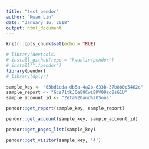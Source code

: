 ```yaml
---
title: "test pendor"
author: "Kwan Lin"
date: "January 16, 2018"
output: html_document
---
```


```r
knitr::opts_chunk$set(echo = TRUE)
```

```r
# library(devtools)
# install_github(repo = "kwanlin/pendor")
# install("./pendor")
library(pendor)
# library(dplyr)
```

```r
sample_key <- "63bd1cda-db5a-4a2b-633b-37b8b0c5462c"
sample_report <- "Gcs71tkJQe88CwiBKVQ9zd8sG1U"
sample_account_id <- "Zeta%20and%20Sons"
```

```r
pendor::get_report(sample_key, sample_report)
```


```r
pendor::get_account(sample_key, sample_account_id)
```

```r
pendor::get_pages_list(sample_key)
```

```r
pendor::get_visitor(sample_key, '4')
```

